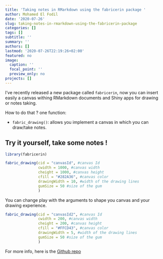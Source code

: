 ```yaml
---
title: 'Taking notes in RMarkdown using the fabricerin package '
author: Mohamed El Fodil
date: '2020-07-26'
slug: taking-notes-in-rmarkdown-using-the-fabricerin-package
categories: []
tags: []
subtitle: ''
summary: ''
authors: []
lastmod: '2020-07-26T22:19:26+02:00'
featured: no
image:
  caption: ''
  focal_point: ''
  preview_only: no
projects: []
---
```




I've recently released a new package called `fabricerin`, now you can insert easily a canvas withing RMarkdown documents and Shiny apps for drawing or notes taking. 

How to do that ? one function: 

- `fabric_drawing()`: allows you implement a canvas in which you can draw/take notes.


## __Try it yourself, take some notes !__


```r

library(fabricerin)

fabric_drawing(cid = "canvasId", #canvas Id 
               cwidth = 1000, #canvas width
               cheight = 1000, #canvas height
               cfill = "#282A36", #canvas color
               drawingWidth = 10, #width of the drawing lines
               gumSize = 50 #size of the gum
               )


```


You can change play with the arguments to shape you canvas and your drawing experience.



```r

fabric_drawing(cid = "canvasId2", #canvas Id 
               cwidth = 200, #canvas width
               cheight = 200, #canvas height
               cfill = "#FFCD43", #canvas color
               drawingWidth = 5, #width of the drawing lines
               gumSize = 50 #size of the gum
               )

```


For more info, here is the [Github repo](https://github.com/feddelegrand7/fabricerin)























